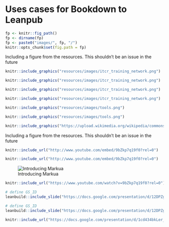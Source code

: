 # Uses cases for Bookdown to Leanpub


```r
fp <- knitr::fig_path()
fp <- dirname(fp)
fp <- paste0("images/", fp, "/")
knitr::opts_chunk$set(fig.path = fp)
```

Including a figure from the resources.  This shouldn't be an issue in the future 
```r
knitr::include_graphics("resources/images/itcr_training_network.png")
```


```r
knitr::include_graphics("resources/images/itcr_training_network.png")
```


```r
knitr::include_graphics("resources/images/itcr_training_network.png")
```


```r
knitr::include_graphics("resources/images/itcr_training_network.png")
```

```r
knitr::include_graphics("resources/images/tools.png")
```

```r
knitr::include_graphics("resources/images/tools.png")
```

```r
knitr::include_graphics("https://upload.wikimedia.org/wikipedia/commons/e/e9/Felis_silvestris_silvestris_small_gradual_decrease_of_quality.png")
```


Including a figure from the resources.  This shouldn't be an issue in the future 
```r
knitr::include_url("http://www.youtube.com/embed/9bZkp7q19f0?rel=0")
```

```r
knitr::include_url("http://www.youtube.com/embed/9bZkp7q19f0?rel=0")
```

![Introducing Markua](https://www.youtube.com/watch?t=105&v=VOCYL-FNbr0)


```r
knitr::include_url("https://www.youtube.com/watch?v=9bZkp7q19f0?rel=0")
```

```r
# define GS_ID
leanbuild::include_slide("https://docs.google.com/presentation/d/12DPZgPteQBwgal6kSPP58zhPhjZ7QSPZLe3NkA8M3eo/edit#slide=id.gc87451c247_0_17", overwrite = FALSE)
```


```r
# define GS_ID
leanbuild::include_slide("https://docs.google.com/presentation/d/12DPZgPteQBwgal6kSPP58zhPhjZ7QSPZLe3NkA8M3eo/edit#slide=id.gc87451c247_0_17", overwrite = FALSE)
```


```r
knitr::include_url("https://docs.google.com/presentation/d/1cd434bkLer_CJ04GzpsZwzeEA9gjc5Ho6QimiHPbyEg/export/png?id=1cd434bkLer_CJ04GzpsZwzeEA9gjc5Ho6QimiHPbyEg&pageid=p")
```



